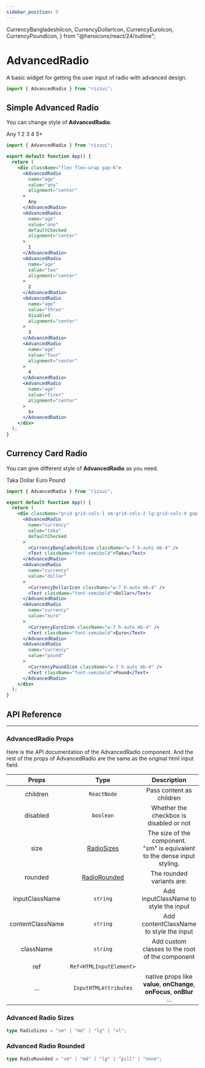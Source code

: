 ```yaml
---
sidebar_position: 9
---
```


  CurrencyBangladeshiIcon,
  CurrencyDollarIcon,
  CurrencyEuroIcon,
  CurrencyPoundIcon,
} from "@heroicons/react/24/outline";

# AdvancedRadio

A basic widget for getting the user input of radio with advanced design.

```jsx
import { AdvancedRadio } from "rizzui";
```

<div className="mb-20 md:mb-28" />

## Simple Advanced Radio

You can change style of **AdvancedRadio**.

<Paper className="flex-row gap-4 flex-wrap">
  <AdvancedRadio
    name="age"
    value="any"
    alignment="center"
  >
    Any
  </AdvancedRadio>
  <AdvancedRadio
    name="age"
    value="one"
    defaultChecked
    alignment="center"
  >
    1
  </AdvancedRadio>
  <AdvancedRadio
    name="age"
    value="two"
    alignment="center"
  >
    2
  </AdvancedRadio>
  <AdvancedRadio
    name="age"
    value="three"
    disabled
    alignment="center"
  >
    3
  </AdvancedRadio>
  <AdvancedRadio
    name="age"
    value="four"
    alignment="center"
  >
    4
  </AdvancedRadio>
  <AdvancedRadio
    name="age"
    value="five+"
    alignment="center"
  >
    5+
  </AdvancedRadio>
</Paper>

```jsx
import { AdvancedRadio } from "rizzui";

export default function App() {
  return (
    <div className="flex flex-wrap gap-6">
      <AdvancedRadio
        name="age"
        value="any"
        alignment="center"
      >
        Any
      </AdvancedRadio>
      <AdvancedRadio
        name="age"
        value="one"
        defaultChecked
        alignment="center"
      >
        1
      </AdvancedRadio>
      <AdvancedRadio
        name="age"
        value="two"
        alignment="center"
      >
        2
      </AdvancedRadio>
      <AdvancedRadio
        name="age"
        value="three"
        disabled
        alignment="center"
      >
        3
      </AdvancedRadio>
      <AdvancedRadio
        name="age"
        value="four"
        alignment="center"
      >
        4
      </AdvancedRadio>
      <AdvancedRadio
        name="age"
        value="five+"
        alignment="center"
      >
        5+
      </AdvancedRadio>
    </div>
  );
}
```

<div className="mb-16" />

## Currency Card Radio

You can give different style of **AdvancedRadio** as you need.

<Paper className="grid grid-cols-1 sm:grid-cols-2 lg:grid-cols-4 gap-6">
  <AdvancedRadio
    name="currency"
    value="taka"
    defaultChecked
  >
    <CurrencyBangladeshiIcon className="w-7 h-auto mb-4" />
    <Text className="font-semibold">Taka</Text>
  </AdvancedRadio>
  <AdvancedRadio
    name="currency"
    value="dollar"
  >
    <CurrencyDollarIcon className="w-7 h-auto mb-4" />
    <Text className="font-semibold">Dollar</Text>
  </AdvancedRadio>
  <AdvancedRadio
    name="currency"
    value="euro"
  >
    <CurrencyEuroIcon className="w-7 h-auto mb-4" />
    <Text className="font-semibold">Euro</Text>
  </AdvancedRadio>
  <AdvancedRadio
    name="currency"
    value="pound"
  >
    <CurrencyPoundIcon className="w-7 h-auto mb-4" />
    <Text className="font-semibold">Pound</Text>
  </AdvancedRadio>
</Paper>

```jsx
import { AdvancedRadio } from "rizzui";

export default function App() {
  return (
    <div className="grid grid-cols-1 sm:grid-cols-2 lg:grid-cols-4 gap-6">
      <AdvancedRadio
        name="currency"
        value="taka"
        defaultChecked
      >
        <CurrencyBangladeshiIcon className="w-7 h-auto mb-4" />
        <Text className="font-semibold">Taka</Text>
      </AdvancedRadio>
      <AdvancedRadio
        name="currency"
        value="dollar"
      >
        <CurrencyDollarIcon className="w-7 h-auto mb-4" />
        <Text className="font-semibold">Dollar</Text>
      </AdvancedRadio>
      <AdvancedRadio
        name="currency"
        value="euro"
      >
        <CurrencyEuroIcon className="w-7 h-auto mb-4" />
        <Text className="font-semibold">Euro</Text>
      </AdvancedRadio>
      <AdvancedRadio
        name="currency"
        value="pound"
      >
        <CurrencyPoundIcon className="w-7 h-auto mb-4" />
        <Text className="font-semibold">Pound</Text>
      </AdvancedRadio>
    </div>
  );
}
```

<div className="mb-20" />

## API Reference

<hr />

<div className="mb-10" />

### AdvancedRadio Props

Here is the API documentation of the AdvancedRadio component. And the rest of the props of AdvancedRadio are the same as the original html input field.

<div className="overflow-x-auto">

|      Props       |                  Type                   |                                   Description                                   | Default |
| :--------------: | :-------------------------------------: | :-----------------------------------------------------------------------------: | :-----: |
|     children     |               `ReactNode`               |                            Pass content as children                             |  \_\_   |
|     disabled     |                `boolean`                |                     Whether the checkbox is disabled or not                     |  \_\_   |
|       size       |   [RadioSizes](#advanced-radio-sizes)   | The size of the component.<br /> "sm" is equivalent to the dense input styling. | `"md"`  |
|     rounded      | [RadioRounded](#advanced-radio-rounded) |                            The rounded variants are:                            | `"md"`  |
|  inputClassName  |                `string`                 |                      Add inputClassName to style the input                      |  \_\_   |
| contentClassName |                `string`                 |                     Add contentClassName to style the input                     |  \_\_   |
|    className     |                `string`                 |                 Add custom classes to the root of the component                 |  \_\_   |
|       ref        |         `Ref<HTMLInputElement>`         |                                                                                 |  \_\_   |
|       ...        |          `InputHTMLAttributes`          |     native props like **value**, **onChange**, **onFocus**, **onBlur** ...      |  \_\_   |

</div>

<div className="mb-10" />

### Advanced Radio Sizes

```ts
type RadioSizes = "sm" | "md" | "lg" | "xl";
```

<div className="mb-10" />

### Advanced Radio Rounded

```ts
type RadioRounded = "sm" | "md" | "lg" | "pill" | "none";
```
